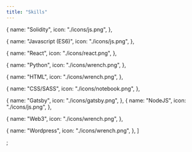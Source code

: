 ```yaml
---
title: "Skills"
---
```


  {
    name: "Solidity",
    icon: "./icons/js.png",
  },
  
  {
    name: "Javascript (ES6)",
    icon: "./icons/js.png",
  },
  
   {
    name: "React",
    icon: "./icons/react.png",
  },

  {
    name: "Python",
    icon: "./icons/wrench.png",
  },

  {
    name: "HTML",
    icon: "./icons/wrench.png",
  },

  {
    name: "CSS/SASS",
    icon: "./icons/notebook.png",
  },
  
  {
    name: "Gatsby",
    icon: "./icons/gatsby.png",
  },
  {
    name: "NodeJS",
    icon: "./icons/js.png",
  },

  {
    name: "Web3",
    icon: "./icons/wrench.png",
  },

  {
    name: "Wordpress",
    icon: "./icons/wrench.png",
  },
]

;
